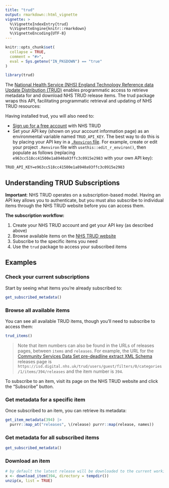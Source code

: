 ```yaml
---
title: "trud"
output: rmarkdown::html_vignette
vignette: >
  %\VignetteIndexEntry{trud}
  %\VignetteEngine{knitr::rmarkdown}
  %\VignetteEncoding{UTF-8}
---
```


```r
knitr::opts_chunk$set(
  collapse = TRUE,
  comment = "#>",
  eval = Sys.getenv("IN_PKGDOWN") == "true"
)
```

```r
library(trud)
```

The [National Health Service (NHS) England Technology Reference data Update Distribution (TRUD)](https://isd.digital.nhs.uk/trud/users/guest/filters/0/api) enables programmatic access to retrieve metadata for and download NHS TRUD release items. The trud package wraps this API, facilitating programmatic retrieval and updating of NHS TRUD resources:

Having installed trud, you will also need to:

-   [Sign up for a free account](https://isd.digital.nhs.uk/trud/users/guest/filters/0/account/form) with NHS TRUD
-   Set your API key (shown on your account information page) as an environmental variable named `TRUD_API_KEY`. The best way to do this is by placing your API key in a [`.Renviron` file](https://rstats.wtf/r-startup.html#renviron). For example, create or edit your project `.Renviron` file with `usethis::edit_r_environ()`, then populate as follows (replacing `e963cc518cc41500e1a8940a93ffc3c0915e2983` with your own API key):

```
TRUD_API_KEY=e963cc518cc41500e1a8940a93ffc3c0915e2983
```

## Understanding TRUD Subscriptions

**Important**: NHS TRUD operates on a subscription-based model. Having an API key allows you to authenticate, but you must also subscribe to individual items through the NHS TRUD website before you can access them.

**The subscription workflow:**

1. Create your NHS TRUD account and get your API key (as described above)
2. Browse available items on the [NHS TRUD website](https://isd.digital.nhs.uk/trud/users/guest/filters/0/categories/1)
3. Subscribe to the specific items you need
4. Use the `trud` package to access your subscribed items

## Examples

### Check your current subscriptions

Start by seeing what items you're already subscribed to:

```r
get_subscribed_metadata()
```

### Browse all available items

You can see all available TRUD items, though you'll need to subscribe to access them:

```r
trud_items()
```

> Note that item numbers can also be found in the URLs of releases pages, between `items` and `releases`. For example, the URL for the [Community Services Data Set pre-deadline extract XML Schema](https://isd.digital.nhs.uk/trud/users/guest/filters/0/categories/1/items/394/releases) releases page is `https://isd.digital.nhs.uk/trud/users/guest/filters/0/categories/1/items/394/releases` and the item number is `394`.

To subscribe to an item, visit its page on the NHS TRUD website and click the "Subscribe" button.

### Get metadata for a specific item

Once subscribed to an item, you can retrieve its metadata:

```r
get_item_metadata(394) |>
  purrr::map_at("releases", \(release) purrr::map(release, names))
```

### Get metadata for all subscribed items

```r
get_subscribed_metadata()
```

### Download an item

```r
# by default the latest release will be downloaded to the current working directory
x <- download_item(394, directory = tempdir())
unzip(x, list = TRUE)
```
